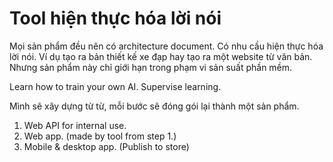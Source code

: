 # Tool hiện thực hóa lời nói

Mọi sản phẩm đều nên có architecture document. Có nhu cầu hiện thực hóa lời nói.
Ví dụ tạo ra bản thiết kế xe đạp hay tạo ra một website từ văn bản.
Nhưng sản phẩm này chỉ giới hạn trong phạm vi sản suất phần mềm.

Learn how to train your own AI. Supervise learning.

Mình sẽ xây dựng từ từ, mỗi bước sẽ đóng gói lại thành một sản phẩm.

1. Web API for internal use.
2. Web app. (made by tool from step 1.)
3. Mobile & desktop app. (Publish to store)
